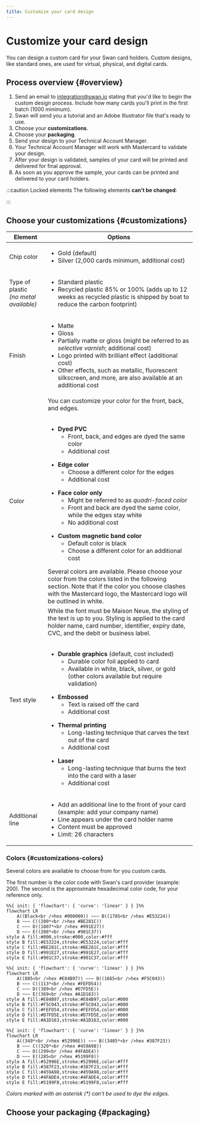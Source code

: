 ```yaml
---
title: Customize your card design
---
```


# Customize your card design

You can design a custom card for your Swan card holders.
Custom designs, like standard ones, are used for virtual, physical, and digital cards.


<CustomCardDesign />

## Process overview {#overview}

1. Send an email to integration@swan.io stating that you'd like to begin the custom design process. Include how many cards you'll print in the first batch (1000 minimum).
1. Swan will send you a tutorial and an Adobe Illustrator file that's ready to use.
1. Choose your **customizations**.
1. Choose your **packaging**.
1. Send your design to your Technical Account Manager.
1. Your Technical Account Manager will work with Mastercard to validate your design.
1. After your design is validated, samples of your card will be printed and delivered for final approval.
1. As soon as you approve the sample, your cards can be printed and delivered to your card holders.


:::caution Locked elements
The following elements **can't be changed**:

<CustomCardLockedElements />
:::

## Choose your customizations {#customizations}

| Element                                    | Options                                                                                                                                                                                                                                                                                                                                                                                                                                                                                                                                                                                                                                                                                                                                                                                                                                                                                          |
| ------------------------------------------ | ------------------------------------------------------------------------------------------------------------------------------------------------------------------------------------------------------------------------------------------------------------------------------------------------------------------------------------------------------------------------------------------------------------------------------------------------------------------------------------------------------------------------------------------------------------------------------------------------------------------------------------------------------------------------------------------------------------------------------------------------------------------------------------------------------------------------------------------------------------------------------------------------ |
| Chip color                                 | <ul><li>Gold (default)</li><li>Silver (2,000 cards minimum, additional cost)</li></ul>                                                                                                                                                                                                                                                                                                                                                                                                                                                                                                                                                                                                                                                                                                                                                                                                           |
| Type of plastic<br/>_(no metal available)_ | <ul><li>Standard plastic</li><li>Recycled plastic 85% or 100% (adds up to 12 weeks as recycled plastic is shipped by boat to reduce the carbon footprint)</li></ul>                                                                                                                                                                                                                                                                                                                                                                                                                                                                                                                                                                                                                                                                                                                              |
| Finish                                     | <ul><li>Matte</li><li>Gloss</li><li>Partially matte or gloss (might be referred to as _selective varnish_; additional cost)</li><li>Logo printed with brilliant effect (additional cost)</li><li>Other effects, such as metallic, fluorescent silkscreen, and more, are also available at an additional cost</li></ul>                                                                                                                                                                                                                                                                                                                                                                                                                                                                                                                                                                           |
| Color                                      | You can customize your color for the front, back, and edges.<br/><br/><ul><li>**Dyed PVC**<ul><li>Front, back, and edges are dyed the same color </li><li>Additional cost</li></ul></li></ul><ul><li>**Edge color**<ul><li>Choose a different color for the edges</li><li>Additional cost</li></ul></li></ul><ul><li>**Face color only**<ul><li>Might be referred to as _quadri-faced color_</li><li>Front and back are dyed the same color, while the edges stay white</li><li>No additional cost</li></ul></li></ul><ul><li>**Custom magnetic band color**<ul><li>Default color is black</li><li>Choose a different color for an additional cost</li></ul></li></ul>Several colors are available. Please choose your color from the colors listed in the following section. Note that if the color you choose clashes with the Mastercard logo, the Mastercard logo will be outlined in white. |
| Text style                                 | While the font must be Maison Neue, the styling of the text is up to you. Styling is applied to the card holder name, card number, identifier, expiry date, CVC, and the debit or business label.<br/><br/><ul><li>**Durable graphics** (default, cost included)<ul><li>Durable color foil applied to card</li><li>Available in white, black, silver, or gold (other colors available but require validation)</li></ul></li></ul><ul><li>**Embossed**<ul><li>Text is raised off the card</li><li>Additional cost</li></ul></li></ul><ul><li>**Thermal printing**<ul><li>Long-lasting technique that carves the text out of the card</li><li>Additional cost</li></ul></li></ul><ul><li>**Laser**<ul><li>Long-lasting technique that burns the text into the card with a laser</li><li>Additional cost</li></ul></li></ul>                                                                        |
| Additional line                            | <ul><li>Add an additional line to the front of your card (example: add your company name)</li><li>Line appears under the card holder name</li><li>Content must be approved</li><li>Limit: 26 characters</li></ul>                                                                                                                                                                                                                                                                                                                                                                                                                                                                                                                                                                                                                                                                                |

### Colors {#customizations-colors}

Several colors are available to choose from for you custom cards.

The first number is the color code with Swan's card provider (example: 200).
The second is the approximate hexadecimal color code, for your reference only.

```mermaid
%%{ init: { 'flowchart': { 'curve': 'linear' } } }%%
flowchart LR
    A((Black<br />hex #000000)) ~~~ B((1785<br />hex #E53224))
    B ~~~ C((200*<br />hex #BE281C))
    C ~~~ D((1807*<br />hex #991E27))
    D ~~~ E((208*<br />hex #901C37))
style A fill:#000,stroke:#000,color:#fff
style B fill:#E53224,stroke:#E53224,color:#fff
style C fill:#BE281C,stroke:#BE281C,color:#fff
style D fill:#991E27,stroke:#991E27,color:#fff
style E fill:#901C37,stroke:#901C37,color:#fff
```

```mermaid
%%{ init: { 'flowchart': { 'curve': 'linear' } } }%%
flowchart LR
    A((805<br />hex #E84B97)) ~~~ B((1665<br />hex #F5C043))
    B ~~~ C((113*<br />hex #FEFD54))
    C ~~~ D((389<br />hex #D7FD5E))
    D ~~~ E((369<br />hex #A1D163))
style A fill:#E84B97,stroke:#E84B97,color:#000
style B fill:#F5C043,stroke:#F5C043,color:#000
style C fill:#FEFD54,stroke:#FEFD54,color:#000
style D fill:#D7FD5E,stroke:#D7FD5E,color:#000
style E fill:#A1D163,stroke:#A1D163,color:#000
```

```mermaid
%%{ init: { 'flowchart': { 'curve': 'linear' } } }%%
flowchart LR
    A((349*<br />hex #52996E)) ~~~ B((3405*<br />hex #387F23))
    B ~~~ C((320*<br />hex #459A98))
    C ~~~ D((299<br />hex #4FADE4))
    D ~~~ E((285<br />hex #5199F8))
style A fill:#52996E,stroke:#52996E,color:#fff
style B fill:#387F23,stroke:#387F23,color:#fff
style C fill:#459A98,stroke:#459A98,color:#fff
style D fill:#4FADE4,stroke:#4FADE4,color:#fff
style E fill:#5199F8,stroke:#5199F8,color:#fff
```

_Colors marked with an asterisk (\*) can't be used to dye the edges._

## Choose your packaging {#packaging}


<Packaging />
